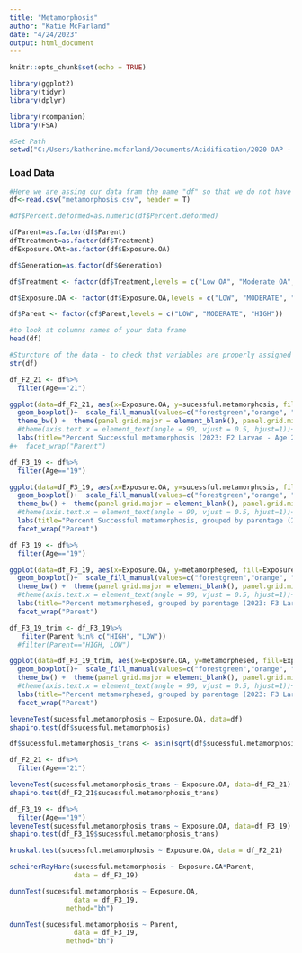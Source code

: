 ```yaml
---
title: "Metamorphosis"
author: "Katie McFarland"
date: "4/24/2023"
output: html_document
---
```


```r
knitr::opts_chunk$set(echo = TRUE)
```


```r
library(ggplot2)
library(tidyr)
library(dplyr)

library(rcompanion)
library(FSA)
```


```r
#Set Path
setwd("C:/Users/katherine.mcfarland/Documents/Acidification/2020 OAP - scallops/R")
```

### Load Data
```r
#Here we are assing our data fram the name "df" so that we do not have to type out the full file name everytime we want to call it.
df<-read.csv("metamorphosis.csv", header = T)

#df$Percent.deformed=as.numeric(df$Percent.deformed)

dfParent=as.factor(df$Parent)
dfTtreatment=as.factor(df$Treatment)
dfExposure.OAt=as.factor(df$Exposure.OA)

df$Generation=as.factor(df$Generation)

df$Treatment <- factor(df$Treatment,levels = c("Low OA", "Moderate OA", "High OA"))

df$Exposure.OA <- factor(df$Exposure.OA,levels = c("LOW", "MODERATE", "HIGH"))

df$Parent <- factor(df$Parent,levels = c("LOW", "MODERATE", "HIGH"))

#to look at columns names of your data frame
head(df)

#Sturcture of the data - to check that variables are properly assigned to facotr or variable
str(df)
```
```r

df_F2_21 <- df%>%
  filter(Age=="21")

ggplot(data=df_F2_21, aes(x=Exposure.OA, y=sucessful.metamorphosis, fill=Exposure.OA)) +
  geom_boxplot()+  scale_fill_manual(values=c("forestgreen","orange", "purple"))+
  theme_bw() +  theme(panel.grid.major = element_blank(), panel.grid.minor = element_blank())+ 
  #theme(axis.text.x = element_text(angle = 90, vjust = 0.5, hjust=1))+
  labs(title="Percent Successful metamorphosis (2023: F2 Larvae - Age 21 days) ", x ="Treatment", y = "Percent sucessful metamorphosis")
#+  facet_wrap("Parent")
```


```r

df_F3_19 <- df%>%
  filter(Age=="19")

ggplot(data=df_F3_19, aes(x=Exposure.OA, y=sucessful.metamorphosis, fill=Exposure.OA)) +
  geom_boxplot()+  scale_fill_manual(values=c("forestgreen","orange", "purple"))+
  theme_bw() +  theme(panel.grid.major = element_blank(), panel.grid.minor = element_blank())+ 
  #theme(axis.text.x = element_text(angle = 90, vjust = 0.5, hjust=1))+
  labs(title="Percent Successful metamorphosis, grouped by parentage (2023: F3 Larvae - Age 19 days) ", x ="Treatment", y = "Percent sucessful metamorphosis")+
  facet_wrap("Parent")
```

```r

df_F3_19 <- df%>%
  filter(Age=="19")

ggplot(data=df_F3_19, aes(x=Exposure.OA, y=metamorphesed, fill=Exposure.OA)) +
  geom_boxplot()+  scale_fill_manual(values=c("forestgreen","orange", "purple"))+
  theme_bw() +  theme(panel.grid.major = element_blank(), panel.grid.minor = element_blank())+ 
  #theme(axis.text.x = element_text(angle = 90, vjust = 0.5, hjust=1))+
  labs(title="Percent metamorphesed, grouped by parentage (2023: F3 Larvae - Age 19 days) ", x ="Treatment", y = "Percent sucessful metamorphosis")+
  facet_wrap("Parent")
```
```r

df_F3_19_trim <- df_F3_19%>%
   filter(Parent %in% c("HIGH", "LOW"))
  #filter(Parent=="HIGH, LOW")

ggplot(data=df_F3_19_trim, aes(x=Exposure.OA, y=metamorphesed, fill=Exposure.OA)) +
  geom_boxplot()+  scale_fill_manual(values=c("forestgreen","orange", "purple"))+
  theme_bw() +  theme(panel.grid.major = element_blank(), panel.grid.minor = element_blank())+ 
  #theme(axis.text.x = element_text(angle = 90, vjust = 0.5, hjust=1))+
  labs(title="Percent metamorphesed, grouped by parentage (2023: F3 Larvae - Age 19 days) ", x ="Treatment", y = "Percent sucessful metamorphosis")+
  facet_wrap("Parent")
```

```r
leveneTest(sucessful.metamorphosis ~ Exposure.OA, data=df)
shapiro.test(df$sucessful.metamorphosis)

df$sucessful.metamorphosis_trans <- asin(sqrt(df$sucessful.metamorphosis))

df_F2_21 <- df%>%
  filter(Age=="21")

leveneTest(sucessful.metamorphosis_trans ~ Exposure.OA, data=df_F2_21)
shapiro.test(df_F2_21$sucessful.metamorphosis_trans)

df_F3_19 <- df%>%
  filter(Age=="19")
leveneTest(sucessful.metamorphosis_trans ~ Exposure.OA, data=df_F3_19)
shapiro.test(df_F3_19$sucessful.metamorphosis_trans)
```
```r
kruskal.test(sucessful.metamorphosis ~ Exposure.OA, data = df_F2_21)
```



```r
scheirerRayHare(sucessful.metamorphosis ~ Exposure.OA*Parent,
                data = df_F3_19)

dunnTest(sucessful.metamorphosis ~ Exposure.OA,
                data = df_F3_19,
              method="bh")

dunnTest(sucessful.metamorphosis ~ Parent,
                data = df_F3_19,
              method="bh")
```

